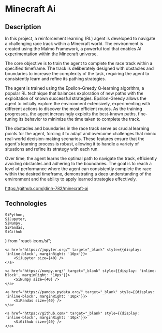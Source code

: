 # Minecraft Ai


## Description
In this project, a reinforcement learning (RL) agent is developed to navigate a challenging race track within a Minecraft world. The environment is created using the Malmo Framework, a powerful tool that enables AI experimentation within the Minecraft universe.

The core objective is to train the agent to complete the race track within a specified timeframe. The track is deliberately designed with obstacles and boundaries to increase the complexity of the task, requiring the agent to consistently learn and refine its pathing strategies.

The agent is trained using the Epsilon-Greedy Q-learning algorithm, a popular RL technique that balances exploration of new paths with the exploitation of known successful strategies. Epsilon-Greedy allows the agent to initially explore the environment extensively, experimenting with different actions to discover the most efficient routes. As the training progresses, the agent increasingly exploits the best-known paths, fine-tuning its behavior to minimize the time taken to complete the track.

The obstacles and boundaries in the race track serve as crucial learning points for the agent, forcing it to adapt and overcome challenges that mimic real-world decision-making scenarios. These features ensure that the agent's learning process is robust, allowing it to handle a variety of situations and refine its strategy with each run.

Over time, the agent learns the optimal path to navigate the track, efficiently avoiding obstacles and adhering to the boundaries. The goal is to reach a level of performance where the agent can consistently complete the race within the desired timeframe, demonstrating a deep understanding of the environment and the ability to apply learned strategies effectively.

https://github.com/jdinh-782/minecraft-ai


## Technologies
    SiPython,
    SiJupyter,
    SiNumpy,
    SiPandas,
    SiGithub
} from "react-icons/si";

<div>
    <a href="https://www.python.org/" target="_blank" style={{display: 'inline-block', marginRight: '10px'}}>
        <SiPython size={40} />
    </a>

    <a href="https://jupyter.org/" target="_blank" style={{display: 'inline-block', marginRight: '10px'}}>
        <SiJupyter size={40} />
    </a>

    <a href="https://numpy.org/" target="_blank" style={{display: 'inline-block', marginRight: '10px'}}>
        <SiNumpy size={40} />
    </a>

    <a href="https://pandas.pydata.org/" target="_blank" style={{display: 'inline-block', marginRight: '10px'}}>
        <SiPandas size={40} />
    </a>

    <a href="https://github.com/" target="_blank" style={{display: 'inline-block', marginRight: '10px'}}>
        <SiGithub size={40} />
    </a>
</div>

